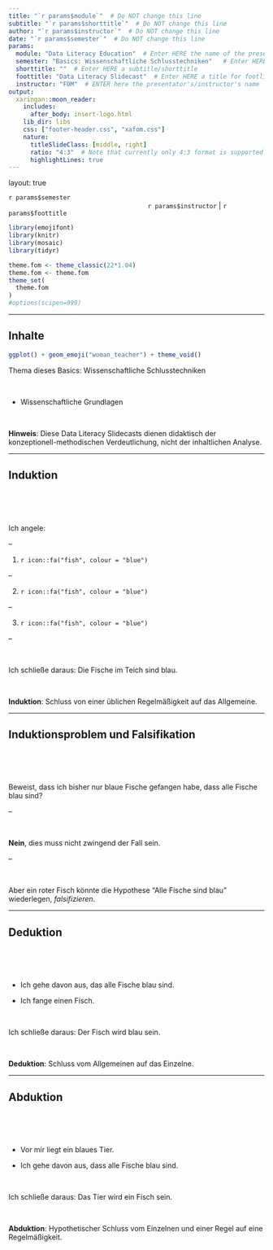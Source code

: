 ```yaml
---
title: "`r params$module`"  # Do NOT change this line
subtitle: "`r params$shorttitle`"  # Do NOT change this line
author: "`r params$instructor`"  # Do NOT change this line
date: "`r params$semester`"  # Do NOT change this line
params:
  module: "Data Literacy Education"  # Enter HERE the name of the presentation/course/module
  semester: "Basics: Wissenschaftliche Schlusstechniken"   # Enter HERE the date/semester/term
  shorttitle: ""  # Enter HERE a subtitle/shorttitle
  foottitle: "Data Literacy Slidecast"  # Enter HERE a title for footline
  instructor: "FOM"  # ENTER here the presentator's/instructor's name
output:
  xaringan::moon_reader:
    includes:
      after_body: insert-logo.html
    lib_dir: libs
    css: ["footer-header.css", "xafom.css"]
    nature:
      titleSlideClass: [middle, right]
      ratio: "4:3"  # Note that currently only 4:3 format is supported
      highlightLines: true
---
```



layout: true
  
<div class="my-header"></div>

<!-- the following lines define the header and the footer line: -->
<div class="my-footer"><span>`r params$semester`    
&emsp;&emsp;&emsp;&emsp;&emsp;&emsp;
&emsp;&emsp;&emsp;&emsp;&emsp;&emsp;&emsp;&emsp;&emsp;&emsp;&emsp;&emsp;&emsp;
`r params$instructor` | `r params$foottitle` </span></div> 

<div class="footer-line"></div>



```r
library(emojifont)
library(knitr)
library(mosaic)
library(tidyr)

theme.fom <- theme_classic(22*1.04)
theme.fom <- theme.fom
theme_set(
  theme.fom  
)
#options(scipen=999)


```

---

## Inhalte

```r
ggplot() + geom_emoji("woman_teacher") + theme_void()
```


Thema dieses Basics: Wissenschaftliche Schlusstechniken

<br>


- Wissenschaftliche Grundlagen


<br>

**Hinweis**: Diese Data Literacy Slidecasts dienen didaktisch der konzeptionell-methodischen Verdeutlichung, nicht der inhaltlichen Analyse.

---

## Induktion

<br> 
<br>
<br>

Ich angele:

--

1. `r icon::fa("fish", colour = "blue")`

--

2. `r icon::fa("fish", colour = "blue")`

--

3. `r icon::fa("fish", colour = "blue")`

--

<br>

Ich schließe daraus: Die Fische im Teich sind blau. 

<br>

**Induktion**:  Schluss von einer üblichen Regelmäßigkeit auf das Allgemeine.

---

## Induktionsproblem und Falsifikation

<br> 
<br>
<br>

Beweist, dass ich bisher nur blaue Fische gefangen habe, dass alle Fische blau sind?

--

<br>

**Nein**, dies muss nicht zwingend der Fall sein.

--

<br>

Aber ein roter Fisch könnte die Hypothese "Alle Fische sind blau" wiederlegen, *falsifizieren*.

---

## Deduktion

<br> 
<br>
<br>

- Ich gehe davon aus, das alle Fische blau sind.

- Ich fange einen Fisch.

<br>

Ich schließe daraus: Der Fisch wird blau sein.

<br>

**Deduktion**: Schluss vom Allgemeinen auf das Einzelne.


---

## Abduktion

<br> 
<br>
<br>


- Vor mir liegt ein blaues Tier.

- Ich gehe davon aus, dass alle Fische blau sind.

<br>

Ich schließe daraus: Das Tier wird ein Fisch sein.

<br>

**Abduktion**: Hypothetischer Schluss vom Einzelnen und einer Regel auf eine Regelmäßigkeit.

